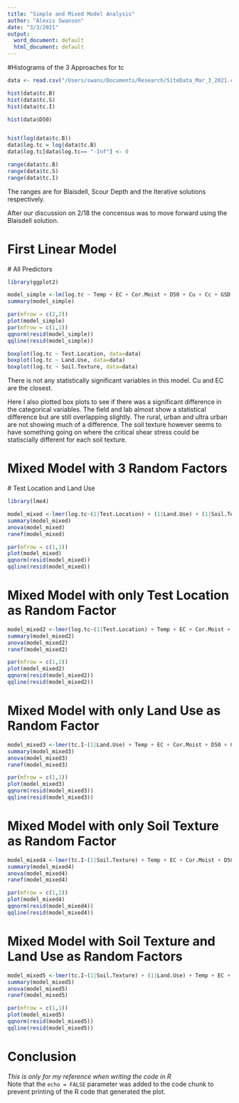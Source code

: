 ```yaml
---
title: "Simple and Mixed Model Analysis"
author: "Alexis Swanson"
date: "3/3/2021"
output:
  word_document: default
  html_document: default
---
```


#Histograms of the 3 Approaches for tc
  
```r

data <- read.csv("/Users/swans/Documents/Research/SiteData_Mar_3_2021.csv")

hist(data$tc.B)
hist(data$tc.S)
hist(data$tc.I)

hist(data$D50)


hist(log(data$tc.B))
data$log.tc = log(data$tc.B)
data$log.tc[data$log.tc== "-Inf"] <- 0

range(data$tc.B)
range(data$tc.S)
range(data$tc.I)
```

The ranges are for Blaisdell, Scour Depth and the Iterative solutions respectively. 

After our discussion on 2/18 the concensus was to move forward using the Blaisdell solution.

# First Linear Model
  # All Predictors

```r

library(ggplot2)

model_simple <-lm(log.tc ~ Temp + EC + Cor.Moist + D50 + Cu + Cc + GSD + Pass200, data = data)
summary(model_simple)

par(mfrow = c(2,2))
plot(model_simple)
par(mfrow = c(1,1))
qqnorm(resid(model_simple))
qqline(resid(model_simple))

boxplot(log.tc ~ Test.Location, data=data)
boxplot(log.tc ~ Land.Use, data=data)
boxplot(log.tc ~ Soil.Texture, data=data)

```
There is not any statistically significant variables in this model. Cu and EC are the closest.

Here I also plotted box plots to see if there was a significant difference in the categorical variables. The field and lab almost show a statistical difference but are still overlapping slightly. The rural, urban and ultra urban are not showing much of a difference. The soil texture however seems to have something going on where the critical shear stress could be statiscially different for each soil texture.


# Mixed Model with 3 Random Factors
  # Test Location and Land Use
  
```r

library(lme4)

model_mixed <-lmer(log.tc~(1|Test.Location) + (1|Land.Use) + (1|Soil.Texture) + Temp + EC + Cor.Moist + D50 + Cu + Cc + GSD + Pass200, data = data)
summary(model_mixed)
anova(model_mixed)
ranef(model_mixed)

par(mfrow = c(1,1))
plot(model_mixed)
qqnorm(resid(model_mixed))
qqline(resid(model_mixed))

```


# Mixed Model with only Test Location as Random Factor

```r

model_mixed2 <-lmer(log.tc~(1|Test.Location) + Temp + EC + Cor.Moist + D50 + Cu + Cc + GSD + Pass200, data = data)
summary(model_mixed2)
anova(model_mixed2)
ranef(model_mixed2)

par(mfrow = c(1,1))
plot(model_mixed2)
qqnorm(resid(model_mixed2))
qqline(resid(model_mixed2))

```


# Mixed Model with only Land Use as Random Factor

```r

model_mixed3 <-lmer(tc.I~(1|Land.Use) + Temp + EC + Cor.Moist + D50 + Cu + Cc + GSD + Pass200, data = data)
summary(model_mixed3)
anova(model_mixed3)
ranef(model_mixed3)

par(mfrow = c(1,1))
plot(model_mixed3)
qqnorm(resid(model_mixed3))
qqline(resid(model_mixed3))
```

# Mixed Model with only Soil Texture as Random Factor

```r

model_mixed4 <-lmer(tc.I~(1|Soil.Texture) + Temp + EC + Cor.Moist + D50 + Cu + Cc + GSD + Pass200, data = data)
summary(model_mixed4)
anova(model_mixed4)
ranef(model_mixed4)

par(mfrow = c(1,1))
plot(model_mixed4)
qqnorm(resid(model_mixed4))
qqline(resid(model_mixed4))
```

# Mixed Model with Soil Texture and Land Use as Random Factors

```r

model_mixed5 <-lmer(tc.I~(1|Soil.Texture) + (1|Land.Use) + Temp + EC + Cor.Moist + D50 + Cu + Cc + GSD + Pass200, data = data)
summary(model_mixed5)
anova(model_mixed5)
ranef(model_mixed5)

par(mfrow = c(1,1))
plot(model_mixed5)
qqnorm(resid(model_mixed5))
qqline(resid(model_mixed5))
```


# Conclusion

 

  
*This is only for my reference when writing the code in R*  
Note that the `echo = FALSE` parameter was added to the code chunk to prevent printing of the R code that generated the plot.
